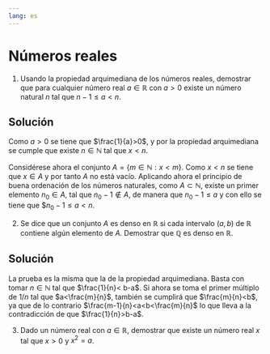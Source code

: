 ```yaml
---
lang: es
---
```

<!-- LTeX: language = es-ES -->

# Números reales

1. Usando la propiedad arquimediana de los números reales, demostrar que para cualquier número real $a\in\mathbb{R}$ con $a>0$ existe un número natural $n$
tal que $n-1\leq a< n$.

:::{.callout-tip collapse="true"}
## Solución
Como $a>0$ se tiene que $\frac{1}{a}>0$, y por la propiedad arquimediana se cumple que existe $n\in \mathbb{N}$ tal que $x<n$. 

Considérese ahora el conjunto $A=\{m\in \mathbb{N}: x<m\}$. Como $x<n$ se tiene que $x\in A$ y por tanto $A$ no está vacío. Aplicando ahora el principio de buena ordenación de los números naturales, como $A\subset \mathbb{N}$, existe un primer elemento $n_0\in A$, tal que $n_0-1\not\in A$, de manera que $n_0-1\leq a$ y con ello se tiene que $$n_0-1\leq a<n$. 
:::

2. Se dice que un conjunto $A$ es denso en $\mathbb{R}$ si cada intervalo $(a,b)$ de $\mathbb{R}$ contiene algún elemento de $A$. Demostrar que $\mathbb{Q}$ es denso en $\mathbb{R}$.

:::{.callout-tip collapse="true"}
## Solución
La prueba es la misma que la de la propiedad arquimediana. Basta con tomar $n\in \mathbb{N}$ tal que $\frac{1}{n}< b-a$. Si ahora se toma el primer múltiplo de $1/n$ tal que $a<\frac{m}{n}$, también se cumplirá que $\frac{m}{n}<b$, ya que de lo contrario $\frac{m-1}{n}<a<b<\frac{m}{n}$ lo que lleva a la contradicción de que $\frac{1}{n}>b-a$. 
:::

3. Dado un número real  con $a\in\mathbb{R}$, demostrar que existe un número real $x$ tal que $x>0$ y $x^2=a$.
